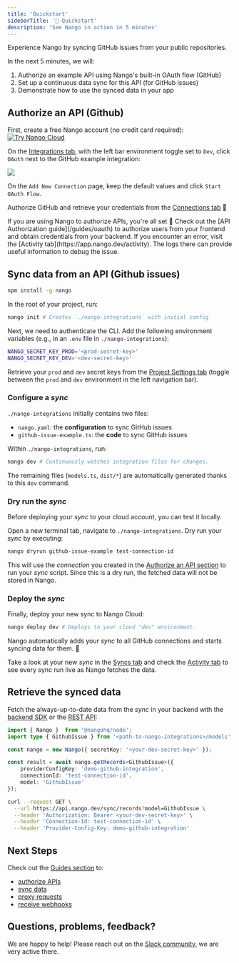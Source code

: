 ```yaml
---
title: 'Quickstart'
sidebarTitle: '🚀 Quickstart'
description: 'See Nango in action in 5 minutes'
---
```


Experience Nango by syncing GitHub issues from your public repositories.

In the next 5 minutes, we will:

1.  Authorize an example API using Nango's built-in OAuth flow (GitHub)
2.  Set up a continuous data sync for this API (for GitHub issues)
3.  Demonstrate how to use the synced data in your app

## Authorize an API (Github)

First, create a free Nango account (no credit card required):
<a href="https://app.nango.dev/signup" target="_blank">
  <img alt="Try Nango Cloud" src="/images/nango-deploy-button.svg" noZoom />
</a>

On the [Integrations tab](https://app.nango.dev), with the left bar environment toggle set to `Dev`, click `OAuth` next to the GitHub example integration:

<Frame>
  <img src="/images/quickstart/nango-oauth-button.png" />
</Frame>

On the `Add New Connection` page, keep the default values and click `Start OAuth Flow`.

Authorize GitHub and retrieve your credentials from the [Connections tab](https://app.nango.dev/connections) 🎉

<Tip>
  If you are using Nango to authorize APIs, you're all set 🙌 Check out the [API Authorization guide](/guides/oauth) to authorize users from your frontend and obtain credentials from your backend.
</Tip>

<Info>
  If you encounter an error, visit the [Activity tab](https://app.nango.dev/activity). The logs there can provide useful information to debug the issue.
</Info>

## Sync data from an API (Github issues)

```bash
npm install -g nango
```

In the root of your project, run:

```bash
nango init # Creates `./nango-integrations` with initial config
```

Next, we need to authenticate the CLI. Add the following environment variables (e.g., in an `.env` file in `./nango-integrations`):

```bash
NANGO_SECRET_KEY_PROD='<prod-secret-key>'
NANGO_SECRET_KEY_DEV='<dev-secret-key>'
```

Retrieve your `prod` and `dev` secret keys from the [Project Settings tab](https://app.nango.dev/project-settings) (toggle between the `prod` and `dev` environment in the left navigation bar).

### Configure a _sync_

`./nango-integrations` initially contains two files:

*   `nango.yaml`: the **configuration** to sync GitHub issues
*   `github-issue-example.ts`: the **code** to sync GitHub issues

Within `./nango-integrations`, run:

```bash
nango dev # Continuously watches integration files for changes.
```

The remaining files (`models.ts`, `dist/*`) are automatically generated thanks to this `dev` command.

### Dry run the _sync_

Before deploying your _sync_ to your cloud account, you can test it locally.

Open a new terminal tab, navigate to `./nango-integrations`. Dry run your _sync_ by executing:

```bash
nango dryrun github-issue-example test-connection-id
```

This will use the _connection_ you created in the [Authorize an API section](#authorize-an-api-github) to run your _sync_ script. Since this is a dry run, the fetched data will not be stored in Nango.

### Deploy the _sync_

Finally, deploy your new sync to Nango Cloud:
```bash
nango deploy dev # Deploys to your cloud "dev" environment.
```

Nango automatically adds your _sync_ to all GitHub connections and starts syncing data for them. 🎉

Take a look at your new _sync_ in the [Syncs tab](https://app.nango.dev/syncs) and check the [Activity tab](https://app.nango.dev/activity) to see every sync run live as Nango fetches the data.

## Retrieve the synced data

Fetch the always-up-to-date data from the _sync_ in your backend with the [backend SDK](/sdks) or the [REST API](/api-reference):

<Tabs>

<Tab title="Node SDK">

```ts
import { Nango }  from '@nangohq/node';
import type { GithubIssue } from '<path-to-nango-integrations>/models'

const nango = new Nango({ secretKey: '<your-dev-secret-key>' });

const result = await nango.getRecords<GithubIssue>({
    providerConfigKey: 'demo-github-integration',
    connectionId: 'test-connection-id',
    model: 'GithubIssue'
});
```
</Tab>

<Tab title="cURL">

```bash
curl --request GET \
  --url https://api.nango.dev/sync/records?model=GithubIssue \
  --header 'Authorization: Bearer <your-dev-secret-key>' \
  --header 'Connection-Id: test-connection-id' \
  --header 'Provider-Config-Key: demo-github-integration'
```
</Tab>

</Tabs>


## Next Steps

Check out the [Guides section](/guides) to:
- [authorize APIs](/guides/oauth)
- [sync data](/guides/sync)
- [proxy requests](/guides/proxy)
- [receive webhooks](/guides/webhooks)

## Questions, problems, feedback?

We are happy to help! Please reach out on the [Slack community](https://nango.dev/slack), we are very active there.

